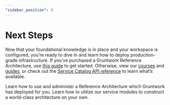 ```yaml
---
"sidebar_position": 6
---
```



# Next Steps

Now that your foundational knowledge is in place and your workspace is configured, you’re ready to dive in and learn how to deploy production-grade infrastructure. If you’ve purchased a Gruntwork Reference Architecture, use [this guide](/docs/guides/reference-architecture) to get started. Otherwise, view our [courses](/docs/courses) and [guides](/docs/guides), or check out the [Service Catalog API reference](/docs/reference/services/intro/index) to learn what’s available.

<Grid cols={2}>
  <Card
    title="Set Up Your Reference Architecture"
    href="/docs/guides/reference-architecture"
  >
    Learn how to use and administer a Reference Architecture which Gruntwork has
    deployed for you.
  </Card>
  <Card
    title="Build Your Own Architecture"
    href="/docs/guides#build-your-own-architecture"
  >
    Learn how to utilize our service modules to construct a world-class
    architecture on your own.
  </Card>
</Grid>


<!-- ##DOCS-SOURCER-START
{"sourcePlugin":"Local File Copier","hash":"d96e9a84f5f540029814a9cc938330fa"}
##DOCS-SOURCER-END -->
